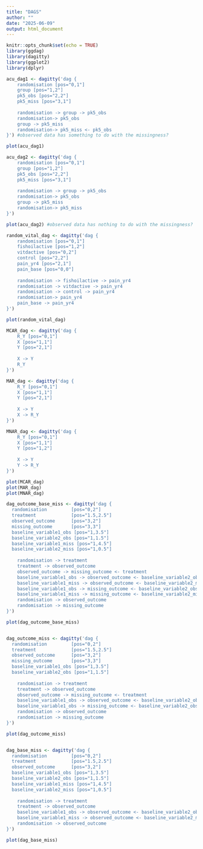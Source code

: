 ```yaml
---
title: "DAGS"
author: ""
date: "2025-06-09"
output: html_document
---
```


```r
knitr::opts_chunk$set(echo = TRUE)
library(ggdag)
library(dagitty)
library(ggplot2)
library(dplyr)

```

```r
acu_dag1 <- dagitty('dag {
    randomisation [pos="0,1"]
    group [pos="1,2"]
    pk5_obs [pos="2,2"]
    pk5_miss [pos="3,1"]
    
    randomisation -> group -> pk5_obs
    randomisation-> pk5_obs
    group -> pk5_miss
    randomisation-> pk5_miss <- pk5_obs
}') #observed data has something to do with the missingness?

plot(acu_dag1)

acu_dag2 <- dagitty('dag {
    randomisation [pos="0,1"]
    group [pos="1,2"]
    pk5_obs [pos="2,2"]
    pk5_miss [pos="3,1"]
    
    randomisation -> group -> pk5_obs
    randomisation-> pk5_obs
    group -> pk5_miss
    randomisation-> pk5_miss 
}')

plot(acu_dag2) #observed data has nothing to do with the missingness?
```

```r
random_vital_dag <- dagitty('dag {
    randomisation [pos="0,1"]
    fishoilactive [pos="1,2"]
    vitdactive [pos="0,2"]
    control [pos="2,2"]
    pain_yr4 [pos="2,1"]
    pain_base [pos="0,0"]
    
    randomisation -> fishoilactive -> pain_yr4
    randomisation -> vitdactive -> pain_yr4
    randomisation -> control -> pain_yr4
    randomisation-> pain_yr4
    pain_base -> pain_yr4
}')

plot(random_vital_dag)
```


```r
MCAR_dag <- dagitty('dag {
    R_Y [pos="0,1"]
    X [pos="1,1"]
    Y [pos="2,1"]
    
    X -> Y
    R_Y
}')


```

```r
MAR_dag <- dagitty('dag {
    R_Y [pos="0,1"]
    X [pos="1,1"]
    Y [pos="2,1"]
    
    X -> Y
    X -> R_Y
}')

```


```r
MNAR_dag <- dagitty('dag {
    R_Y [pos="0,1"]
    X [pos="1,1"]
    Y [pos="1,2"]
    
    X -> Y
    Y -> R_Y
}')

```

```r
plot(MCAR_dag)
plot(MAR_dag)
plot(MNAR_dag)
```

```r
dag_outcome_base_miss <- dagitty('dag {
  randomisation         [pos="0,2"]
  treatment             [pos="1.5,2.5"]
  observed_outcome      [pos="3,2"]
  missing_outcome       [pos="3,3"]
  baseline_variable1_obs [pos="1,3.5"]
  baseline_variable2_obs [pos="1,1.5"]
  baseline_variable1_miss [pos="1,4.5"]
  baseline_variable2_miss [pos="1,0.5"]
  
    randomisation -> treatment
    treatment -> observed_outcome 
    observed_outcome -> missing_outcome <- treatment
    baseline_variable1_obs -> observed_outcome <- baseline_variable2_obs
    baseline_variable1_miss -> observed_outcome <- baseline_variable2_miss
    baseline_variable1_obs -> missing_outcome <- baseline_variable2_obs
    baseline_variable1_miss -> missing_outcome <- baseline_variable2_miss
    randomisation -> observed_outcome
    randomisation -> missing_outcome 
}')

plot(dag_outcome_base_miss)


dag_outcome_miss <- dagitty('dag {
  randomisation         [pos="0,2"]
  treatment             [pos="1.5,2.5"]
  observed_outcome      [pos="3,2"]
  missing_outcome       [pos="3,3"]
  baseline_variable1_obs [pos="1,3.5"]
  baseline_variable2_obs [pos="1,1.5"]
  
    randomisation -> treatment
    treatment -> observed_outcome 
    observed_outcome -> missing_outcome <- treatment
    baseline_variable1_obs -> observed_outcome <- baseline_variable2_obs
    baseline_variable1_obs -> missing_outcome <- baseline_variable2_obs
    randomisation -> observed_outcome
    randomisation -> missing_outcome 
}')

plot(dag_outcome_miss)


dag_base_miss <- dagitty('dag {
  randomisation         [pos="0,2"]
  treatment             [pos="1.5,2.5"]
  observed_outcome      [pos="3,2"]
  baseline_variable1_obs [pos="1,3.5"]
  baseline_variable2_obs [pos="1,1.5"]
  baseline_variable1_miss [pos="1,4.5"]
  baseline_variable2_miss [pos="1,0.5"]
  
    randomisation -> treatment
    treatment -> observed_outcome 
    baseline_variable1_obs -> observed_outcome <- baseline_variable2_obs
    baseline_variable1_miss -> observed_outcome <- baseline_variable2_miss
    randomisation -> observed_outcome
}')

plot(dag_base_miss)
```

